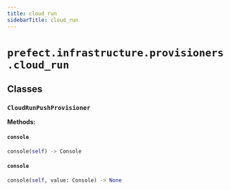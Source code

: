 ```yaml
---
title: cloud_run
sidebarTitle: cloud_run
---
```


# `prefect.infrastructure.provisioners.cloud_run`

## Classes

### `CloudRunPushProvisioner` <sup><a href="https://github.com/prefecthq/prefect/blob/main/src/prefect/infrastructure/provisioners/cloud_run.py#L34"><Icon icon="github" size="14" /></a></sup>

**Methods:**

#### `console` <sup><a href="https://github.com/prefecthq/prefect/blob/main/src/prefect/infrastructure/provisioners/cloud_run.py#L44"><Icon icon="github" size="14" /></a></sup>

```python
console(self) -> Console
```

#### `console` <sup><a href="https://github.com/prefecthq/prefect/blob/main/src/prefect/infrastructure/provisioners/cloud_run.py#L48"><Icon icon="github" size="14" /></a></sup>

```python
console(self, value: Console) -> None
```

